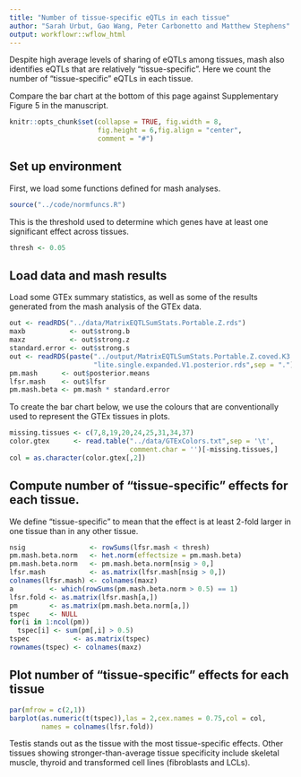 ```yaml
---
title: "Number of tissue-specific eQTLs in each tissue"
author: "Sarah Urbut, Gao Wang, Peter Carbonetto and Matthew Stephens"
output: workflowr::wflow_html
---
```


Despite high average levels of sharing of eQTLs among tissues, mash
also identifies eQTLs that are relatively "tissue-specific". Here we
count the number of "tissue-specific" eQTLs in each tissue.

Compare the bar chart at the bottom of this page against Supplementary
Figure 5 in the manuscript.

```r
knitr::opts_chunk$set(collapse = TRUE, fig.width = 8,
                      fig.height = 6,fig.align = "center",
                      comment = "#")
```

## Set up environment

First, we load some functions defined for mash analyses.

```r
source("../code/normfuncs.R")
```

This is the threshold used to determine which genes have at least one
significant effect across tissues.

```r
thresh <- 0.05
```

## Load data and mash results

Load some GTEx summary statistics, as well as some of the results
generated from the mash analysis of the GTEx data.

```r
out <- readRDS("../data/MatrixEQTLSumStats.Portable.Z.rds")
maxb           <- out$strong.b
maxz           <- out$strong.z
standard.error <- out$strong.s
out <- readRDS(paste("../output/MatrixEQTLSumStats.Portable.Z.coved.K3.P3",
                     "lite.single.expanded.V1.posterior.rds",sep = "."))
pm.mash      <- out$posterior.means
lfsr.mash    <- out$lfsr
pm.mash.beta <- pm.mash * standard.error
```

To create the bar chart below, we use the colours that are
conventionally used to represent the GTEx tissues in plots.

```r
missing.tissues <- c(7,8,19,20,24,25,31,34,37)
color.gtex      <- read.table("../data/GTExColors.txt",sep = '\t',
                              comment.char = '')[-missing.tissues,]
col = as.character(color.gtex[,2])
```

## Compute number of "tissue-specific" effects for each tissue.

We define "tissue-specific" to mean that the effect is
at least 2-fold larger in one tissue than in any other tissue.
 
```r
nsig                <- rowSums(lfsr.mash < thresh)
pm.mash.beta.norm   <- het.norm(effectsize = pm.mash.beta)
pm.mash.beta.norm   <- pm.mash.beta.norm[nsig > 0,]
lfsr.mash           <- as.matrix(lfsr.mash[nsig > 0,])
colnames(lfsr.mash) <- colnames(maxz)
a         <- which(rowSums(pm.mash.beta.norm > 0.5) == 1)
lfsr.fold <- as.matrix(lfsr.mash[a,])
pm        <- as.matrix(pm.mash.beta.norm[a,])
tspec     <- NULL
for(i in 1:ncol(pm))
  tspec[i] <- sum(pm[,i] > 0.5)
tspec           <- as.matrix(tspec)
rownames(tspec) <- colnames(maxz)
```

## Plot number of "tissue-specific" effects for each tissue

```r
par(mfrow = c(2,1))
barplot(as.numeric(t(tspec)),las = 2,cex.names = 0.75,col = col,
        names = colnames(lfsr.fold))
```

Testis stands out as the tissue with the most tissue-specific
effects. Other tissues showing stronger-than-average tissue
specificity include skeletal muscle, thyroid and transformed cell
lines (fibroblasts and LCLs).
